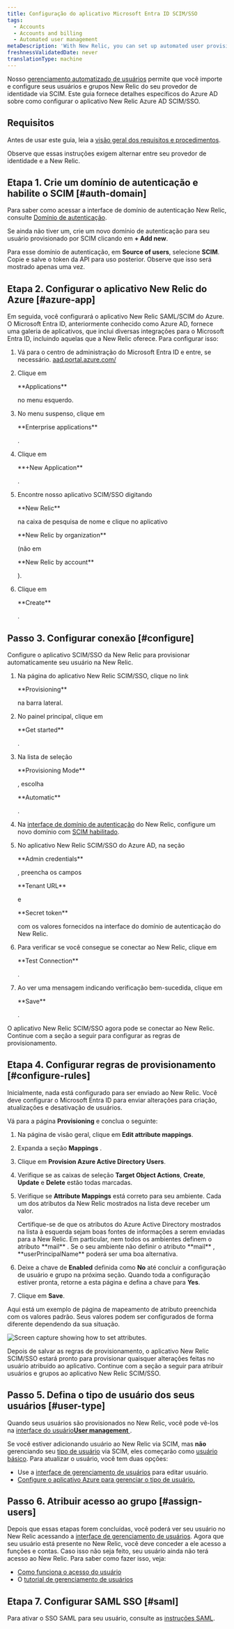 ```yaml
---
title: Configuração do aplicativo Microsoft Entra ID SCIM/SSO
tags:
  - Accounts
  - Accounts and billing
  - Automated user management
metaDescription: 'With New Relic, you can set up automated user provisioning and management for Azure Active Directory (AD) SSO.'
freshnessValidatedDate: never
translationType: machine
---
```


Nosso [gerenciamento automatizado de usuários](/docs/accounts/accounts/automated-user-management/automated-user-provisioning-single-sign) permite que você importe e configure seus usuários e grupos New Relic do seu provedor de identidade via SCIM. Este guia fornece detalhes específicos do Azure AD sobre como configurar o aplicativo New Relic Azure AD SCIM/SSO.

## Requisitos

Antes de usar este guia, leia a [visão geral dos requisitos e procedimentos](/docs/assign-users-automated-provisioning-allow-single-sign#requirements).

Observe que essas instruções exigem alternar entre seu provedor de identidade e a New Relic.

## Etapa 1. Crie um domínio de autenticação e habilite o SCIM [#auth-domain]

Para saber como acessar a interface de domínio de autenticação New Relic, consulte [Domínio de autenticação](/docs/accounts/accounts-billing/new-relic-one-user-management/authentication-domains-saml-sso-scim-more/#ui).

Se ainda não tiver um, crie um novo domínio de autenticação para seu usuário provisionado por SCIM clicando em <DNT>**+ Add new**</DNT>.

Para esse domínio de autenticação, em <DNT>**Source of users**</DNT>, selecione <DNT>**SCIM**</DNT>. Copie e salve o token da API para uso posterior. Observe que isso será mostrado apenas uma vez.

## Etapa 2. Configurar o aplicativo New Relic do Azure [#azure-app]

Em seguida, você configurará o aplicativo New Relic SAML/SCIM do Azure. O Microsoft Entra ID, anteriormente conhecido como Azure AD, fornece uma galeria de aplicativos, que inclui diversas integrações para o Microsoft Entra ID, incluindo aquelas que a New Relic oferece. Para configurar isso:

1. Vá para o centro de administração do Microsoft Entra ID e entre, se necessário. [aad.portal.azure.com/](https://aad.portal.azure.com/)

2. Clique em

   <DNT>
     **Applications**
   </DNT>

   no menu esquerdo.

3. No menu suspenso, clique em

   <DNT>
     **Enterprise applications**
   </DNT>

   .

4. Clique em

   <DNT>
     **+New Application**
   </DNT>

   .

5. Encontre nosso aplicativo SCIM/SSO digitando

   <DNT>
     **New Relic**
   </DNT>

   na caixa de pesquisa de nome e clique no aplicativo

   <DNT>
     **New Relic by organization**
   </DNT>

   (não em

   <DNT>
     **New Relic by account**
   </DNT>

   ).

6. Clique em

   <DNT>
     **Create**
   </DNT>

   .

## Passo 3. Configurar conexão [#configure]

Configure o aplicativo SCIM/SSO da New Relic para provisionar automaticamente seu usuário na New Relic.

1. Na página do aplicativo New Relic SCIM/SSO, clique no link

   <DNT>
     **Provisioning**
   </DNT>

   na barra lateral.

2. No painel principal, clique em

   <DNT>
     **Get started**
   </DNT>

   .

3. Na lista de seleção

   <DNT>
     **Provisioning Mode**
   </DNT>

   , escolha

   <DNT>
     **Automatic**
   </DNT>

   .

4. Na [interface de domínio de autenticação](/docs/accounts/accounts-billing/new-relic-one-user-management/authentication-domains-saml-sso-scim-more) do New Relic, configure um novo domínio com [SCIM habilitado](/docs/accounts/accounts-billing/new-relic-one-user-management/authentication-domains-saml-sso-scim-more#source-users).

5. No aplicativo New Relic SCIM/SSO do Azure AD, na seção

   <DNT>
     **Admin credentials**
   </DNT>

   , preencha os campos

   <DNT>
     **Tenant URL**
   </DNT>

   e

   <DNT>
     **Secret token**
   </DNT>

   com os valores fornecidos na interface do domínio de autenticação do New Relic.

6. Para verificar se você consegue se conectar ao New Relic, clique em

   <DNT>
     **Test Connection**
   </DNT>

   .

7. Ao ver uma mensagem indicando verificação bem-sucedida, clique em

   <DNT>
     **Save**
   </DNT>

   .

O aplicativo New Relic SCIM/SSO agora pode se conectar ao New Relic. Continue com a seção a seguir para configurar as regras de provisionamento.

## Etapa 4. Configurar regras de provisionamento [#configure-rules]

Inicialmente, nada está configurado para ser enviado ao New Relic. Você deve configurar o Microsoft Entra ID para enviar alterações para criação, atualizações e desativação de usuários.

Vá para a página <DNT>**Provisioning**</DNT> e conclua o seguinte:

1. Na página de visão geral, clique em <DNT>**Edit attribute mappings**</DNT>.

2. Expanda a seção <DNT>**Mappings**</DNT> .

3. Clique em <DNT>**Provision Azure Active Directory Users**</DNT>.

4. Verifique se as caixas de seleção <DNT>**Target Object Actions**</DNT>, <DNT>**Create**</DNT>, <DNT>**Update**</DNT> e <DNT>**Delete**</DNT> estão todas marcadas.

5. Verifique se <DNT>**Attribute Mappings**</DNT> está correto para seu ambiente. Cada um dos atributos da New Relic mostrados na lista deve receber um valor.

   <Callout variant="tip">
     Certifique-se de que os atributos do Azure Active Directory mostrados na lista à esquerda sejam boas fontes de informações a serem enviadas para a New Relic. Em particular, nem todos os ambientes definem o atributo <DNT>**mail**</DNT> . Se o seu ambiente não definir o atributo <DNT>**mail**</DNT> , <DNT>**userPrincipalName**</DNT> poderá ser uma boa alternativa.
   </Callout>

6. Deixe a chave de <DNT>**Enabled**</DNT> definida como <DNT>**No**</DNT> até concluir a configuração de usuário e grupo na próxima seção. Quando toda a configuração estiver pronta, retorne a esta página e defina a chave para <DNT>**Yes**</DNT>.

7. Clique em <DNT>**Save**</DNT>.

Aqui está um exemplo de página de mapeamento de atributo preenchida com os valores padrão. Seus valores podem ser configurados de forma diferente dependendo da sua situação.

<img
  title="Azure_AD_Provisioning_Attribute_Mapping.png"
  alt="Screen capture showing how to set attributes."
  src="/images/accounts_screenshot-crop_Azure-AD-attribute-mapping.webp"
/>

Depois de salvar as regras de provisionamento, o aplicativo New Relic SCIM/SSO estará pronto para provisionar quaisquer alterações feitas no usuário atribuído ao aplicativo. Continue com a seção a seguir para atribuir usuários e grupos ao aplicativo New Relic SCIM/SSO.

## Passo 5. Defina o tipo de usuário dos seus usuários [#user-type]

Quando seus usuários são provisionados no New Relic, você pode vê-los na [interface do usuário<DNT>**User management**</DNT> ](/docs/accounts/accounts-billing/new-relic-one-user-management/user-management-ui-and-tasks#where).

Se você estiver adicionando usuário ao New Relic via SCIM, mas **não** gerenciando seu [tipo de usuário](/docs/accounts/accounts-billing/new-relic-one-user-management/user-type) via SCIM, eles começarão como [usuário básico](/docs/accounts/accounts-billing/new-relic-one-user-management/user-type). Para atualizar o usuário, você tem duas opções:

* Use a [interface de gerenciamento de usuários](/docs/accounts/accounts-billing/new-relic-one-user-management/user-management-ui-and-tasks#edit-user-type) para editar usuário.
* [Configure o aplicativo Azure para gerenciar o tipo de usuário.](/docs/accounts/accounts-billing/new-relic-one-user-management/authentication-domains-saml-sso-scim-more/#manage-user-type-scim)

## Passo 6. Atribuir acesso ao grupo [#assign-users]

Depois que essas etapas forem concluídas, você poderá ver seu usuário no New Relic acessando a [interface de gerenciamento de usuários](/docs/accounts/accounts-billing/new-relic-one-user-management/user-management-ui-and-tasks#where). Agora que seu usuário está presente no New Relic, você deve conceder a ele acesso a funções e contas. Caso isso não seja feito, seu usuário ainda não terá acesso ao New Relic. Para saber como fazer isso, veja:

* [Como funciona o acesso do usuário](/docs/accounts/accounts-billing/new-relic-one-user-management/user-management-concepts#understand-concepts)
* O [tutorial de gerenciamento de usuários](/docs/accounts/accounts-billing/new-relic-one-user-management/tutorial-add-new-user-groups-roles-new-relic-one-user-model/)

## Etapa 7. Configurar SAML SSO [#saml]

Para ativar o SSO SAML para seu usuário, consulte as [instruções SAML](/docs/accounts/accounts-billing/new-relic-one-user-management/authentication-domains-saml-sso-scim-more/#authentication).
